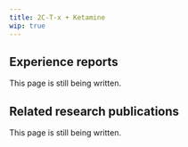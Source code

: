 ---
title: 2C-T-x + Ketamine
wip: true
---

## Experience reports

This page is still being written.

## Related research publications

This page is still being written.

